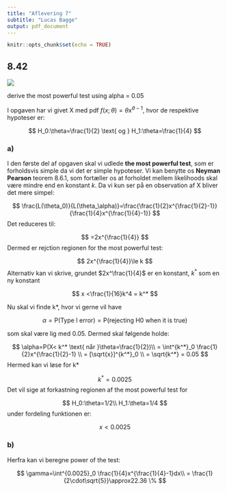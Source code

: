 ```yaml
---
title: "Aflevering 7"
subtitle: "Lucas Bagge"
output: pdf_document
---
```


```r
knitr::opts_chunk$set(echo = TRUE)
```


## 8.42

![](8.42.png)

derive the most powerful test using alpha = 0.05

I opgaven har vi givet X med pdf $f(x;\theta)=\theta x^{\theta-1}$, hvor de respektive hypoteser er:

$$
H_0:\theta=\frac{1}{2} \text{ og } H_1:\theta=\frac{1}{4}
$$

### a)

I den første del af opgaven skal vi udlede **the most powerful test**, som er forholdsvis simple
da vi det er simple hypoteser. Vi kan benytte os **Neyman Pearson** teorem 8.6.1, som fortæller os at forholdet mellem likelihoods skal være mindre end en konstant *k*. Da vi kun ser på en observation af X bliver det mere simpel:

$$
\frac{L(\theta_0)}{L(\theta_\alpha)}=\frac{\frac{1}{2}x^{\frac{1}{2}-1}}{\frac{1}{4}x^{\frac{1}{4}-1}}
$$
Det reduceres  til:

$$
=2x^{\frac{1}{4}}
$$
Dermed er rejction regionen for the most powerful test:

$$
2x^{\frac{1}{4}}\le k
$$
Alternativ kan vi skrive, grundet $2x^\frac{1}{4}$ er en konstant, $k^*$ som en ny konstant

$$
x <\frac{1}{16}k^4 = k^*
$$

Nu skal vi finde k*, hvor vi gerne vil have

$$
\alpha=\text{P(Type I error)}=\text{P(rejecting H0 when it is true)}
$$

som skal være lig med 0.05. Dermed skal følgende holde:

$$
\alpha=P(X< k^* \text{ når }\theta=\frac{1}{2})\\
= \int^{k^*}_0 \frac{1}{2}x^{\frac{1}{2}-1} \\
= [\sqrt{x}]^{k^*}_0 \\
= \sqrt{k^*} = 0.05
$$
Hermed kan vi løse for k*

$$
k^*=0.0025
$$
Det vil sige at forkastning regionen af the most powerful test for

$$
H_0:\theta=1/2\\
H_1:\theta=1/4
$$
under fordeling funktionen er:

$$
x< 0.0025
$$


### b)

Herfra kan vi beregne power of the test:

$$
\gamma=\int^{0.0025}_0 \frac{1}{4}x^{\frac{1}{4}-1}dx\\
= \frac{1}{2\cdot\sqrt{5}}\approx22.36 \%
$$

